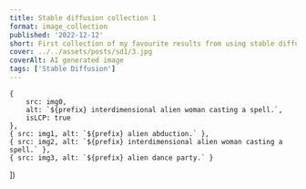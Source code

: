 ```yaml
---
title: Stable diffusion collection 1
format: image_collection
published: '2022-12-12'
short: First collection of my favourite results from using stable diffusion.
cover: ../../assets/posts/sd1/3.jpg
coverAlt: AI generated image
tags: ['Stable Diffusion']
---
```







	{
		src: img0,
		alt: `${prefix} interdimensional alien woman casting a spell.`,
		isLCP: true
	},
	{ src: img1, alt: `${prefix} alien abduction.` },
	{ src: img2, alt: `${prefix} interdimensional alien woman casting a spell.` },
	{ src: img3, alt: `${prefix} alien dance party.` }
])

<ImageGallery gallery={optimisedGallery} client:load />
